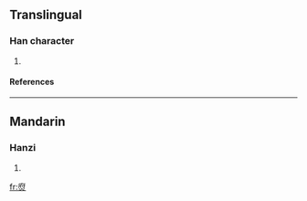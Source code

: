 ==Translingual==
===Han character===
{{Han char|rn=86|rad=火|as=08|sn=12|four=|canj=戈人戈火 (IOIF)}}
# {{defn|Han|sort=火08}}
====References====
{{Han ref|kx=0674.040|dkj=19117|hdz=32210.110|uh=7124|ud=28964}}

----
==Mandarin==
===Hanzi===
{{cmn-hanzi|pin=[[fǔ]] (fu3)|wg=fu<sup>3</sup>}}
# {{defn|Mandarin}}

[[fr:焤]]